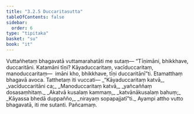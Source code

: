 ```yaml
---
title: "3.2.5 Duccaritasutta"
tableOfContents: false
sidebar:
  order: 6
type: "tipitaka"
basket: "su"
book: "it"
---
```



<DynamicBreadcrumb />

<Division number="64" book="it" bookNo="18" page="232">

<Paragraph number="413" book="it">
Vuttañhetaṃ bhagavatā vuttamarahatāti me sutaṃ—
</Paragraph>

<Paragraph number="414" book="it">
“Tīṇimāni, bhikkhave, duccaritāni. Katamāni tīṇi? Kāyaduccaritaṃ, vacīduccaritaṃ, manoduccaritaṃ—  imāni kho, bhikkhave, tīṇi duccaritānī”ti. Etamatthaṃ bhagavā avoca. Tatthetaṃ iti vuccati—
</Paragraph>

<Paragraph number="415" type="verses" book="it">
_“Kāyaduccaritaṃ katvā,_  
_vacīduccaritāni ca;_  
_Manoduccaritaṃ katvā,_  
_yañcaññaṃ dosasaṃhitaṃ._  

</Paragraph>

<Paragraph number="416" type="verses" book="it">
_Akatvā kusalaṃ kammaṃ,_  
_katvānākusalaṃ bahuṃ;_  
_Kāyassa bhedā duppañño,_  
_nirayaṃ sopapajjatī”ti._  

</Paragraph>

<Paragraph number="417" book="it">
Ayampi attho vutto bhagavatā, iti me sutanti.

</Paragraph>
</Division>

<Paragraph number="418" type="center" book="it">
Pañcamaṃ.
</Paragraph>